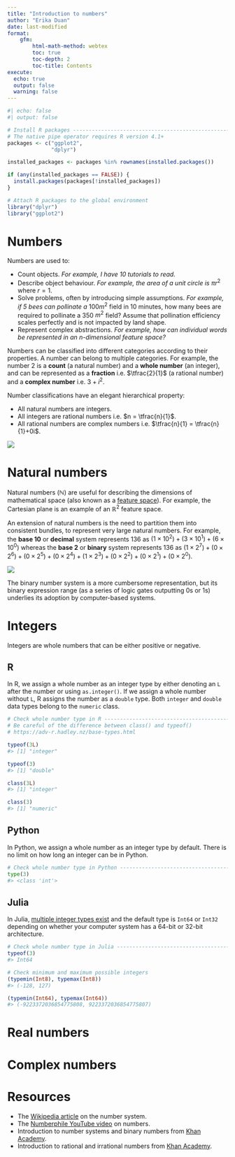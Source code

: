 ```yaml
---
title: "Introduction to numbers" 
author: "Erika Duan"
date: last-modified
format: 
    gfm:
        html-math-method: webtex   
        toc: true
        toc-depth: 2   
        toc-title: Contents  
execute:   
  echo: true     
  output: false   
  warning: false  
---
```


```r
#| echo: false
#| output: false

# Install R packages -----------------------------------------------------------
# The native pipe operator requires R version 4.1+ 
packages <- c("ggplot2",
              "dplyr")

installed_packages <- packages %in% rownames(installed.packages())

if (any(installed_packages == FALSE)) {
  install.packages(packages[!installed_packages])
}

# Attach R packages to the global environment
library("dplyr")
library("ggplot2")
```

# Numbers

Numbers are used to:

-   Count objects. *For example, I have 10 tutorials to read.*\
-   Describe object behaviour. *For example, the area of a unit circle is* $\pi r^2$ where $r = 1$.\
-   Solve problems, often by introducing simple assumptions. *For example, if 5 bees can pollinate a* $100 m^2$ field in 10 minutes, how many bees are required to pollinate a 350 $m^2$ field? Assume that pollination efficiency scales perfectly and is not impacted by land shape.\
-   Represent complex abstractions. *For example, how can individual words be represented in an n-dimensional feature space?*

Numbers can be classified into different categories according to their properties. A number can belong to multiple categories. For example, the number 2 is a **count** (a natural number) and a **whole number** (an integer), and can be represented as a **fraction** i.e. $\tfrac{2}{1}$ (a rational number) and a **complex number** i.e. $3+i^2$.

Number classifications have an elegant hierarchical property:

-   All natural numbers are integers.\
-   All integers are rational numbers i.e. $n = \tfrac{n}{1}$.\
-   All rational numbers are complex numbers i.e. $\tfrac{n}{1} = \tfrac{n}{1}+0i$.

![](../figures/numbers-categories.svg)

# Natural numbers

Natural numbers ($\mathbb{N}$) are useful for describing the dimensions of mathematical space (also known as a [feature space](https://stats.stackexchange.com/questions/46425/what-is-feature-space)). For example, the Cartesian plane is an example of an $\mathbb{R}^2$ feature space.

An extension of natural numbers is the need to partition them into consistent bundles, to represent very large natural numbers. For example, the **base 10** or **decimal** system represents 136 as $(1\times10^2) + (3\times 10^1) + (6\times 10^0)$ whereas the **base 2** or **binary** system represents 136 as $(1\times2^7) + (0\times 2^6) + (0\times 2^5) + (0\times 2^4) + (1\times 2^3) + (0\times 2^2) + (0\times 2^1) + (0\times 2^0)$.

![](../figures/numbers-number_system.svg)

The binary number system is a more cumbersome representation, but its binary expression range (as a series of logic gates outputting 0s or 1s) underlies its adoption by computer-based systems.

# Integers

Integers are whole numbers that can be either positive or negative.

::: panel-tabset

## R

In R, we assign a whole number as an integer type by either denoting an `L` after the number or using `as.integer()`. If we assign a whole number without `L`, R assigns the number as a `double` type. Both `integer` and `double` data types belong to the `numeric` class.   

```r
# Check whole number type in R -------------------------------------------------
# Be careful of the difference between class() and typeof()
# https://adv-r.hadley.nz/base-types.html 

typeof(3L)
#> [1] "integer"

typeof(3)
#> [1] "double" 

class(3L)
#> [1] "integer" 

class(3)
#> [1] "numeric"   
```

## Python  

In Python, we assign a whole number as an integer type by default. There is no limit on how long an integer can be in Python.  

```python
# Check whole number type in Python --------------------------------------------
type(3)
#> <class 'int'>  
```

## Julia  

In Julia, [multiple integer types exist](https://docs.julialang.org/en/v1/manual/integers-and-floating-point-numbers/) and the default type is `Int64` or `Int32` depending on whether your computer system has a 64-bit or 32-bit architecture.     

```julia
# Check whole number type in Julia ---------------------------------------------
typeof(3)
#> Int64  

# Check minimum and maximum possible integers
(typemin(Int8), typemax(Int8))
#> (-128, 127)  

(typemin(Int64), typemax(Int64))
#> (-9223372036854775808, 9223372036854775807)  
```
:::

# Real numbers    

# Complex numbers    

# Resources    

* The [Wikipedia article](https://en.wikipedia.org/wiki/Number#Main_classification) on the number system.    
* The [Numberphile YouTube video](https://www.youtube.com/watch?v=NHZt8eBKcRA) on numbers.    
* Introduction to number systems and binary numbers from [Khan Academy](https://www.youtube.com/watch?v=ku4KOFQ-bB4).    
* Introduction to rational and irrational numbers from [Khan Academy](https://www.youtube.com/watch?v=cLP7INqs3JM).    
